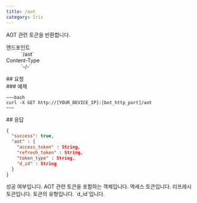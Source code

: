 ```yaml
---
title: /aot
category: Iris
---
```


<Section>
  AOT 관련 토큰을 반환합니다.

  <Dl>
    <Dt>엔드포인트</Dt>
    <Dd>
      <Endpoint method={"GET"}>`/aot`</Endpoint>
    </Dd>
    <Dt>Content-Type</Dt>
    <Dd>
      `-/-`
    </Dd>
  </Dl>
</Section>
<Section>
  ## 요청

  <Section>
    ### 예제

    ~~~bash
    curl -X GET http://[YOUR_DEVICE_IP]:[bot_http_port]/aot
    ~~~
  </Section>
</Section>
<Section>
  ## 응답

  ~~~json
  {
    "success": true,
    "aot" : {
      "access_token" : String,
      "refresh_token" : String,
      "token_type" : String,
      "d_id" : String
    }
  }
  ~~~

  <ParamList>
    <ParamItem param={"success"} type={"boolean"}>
      성공 여부입니다.
    </ParamItem>
    <ParamItem param={"aot"} type={"object"}>
      AOT 관련 토큰을 포함하는 객체입니다.
    </ParamItem>
    <ParamList>
      <ParamItem param={"access_token"} type={"string"}>
        액세스 토큰입니다.
      </ParamItem>
      <ParamItem param={"refresh_token"} type={"string"}>
        리프레시 토큰입니다.
      </ParamItem>
      <ParamItem param={"token_type"} type={"string"}>
        토큰의 유형입니다.
      </ParamItem>
      <ParamItem param={"d_id"} type={"string"}>
        `d_id`입니다.
      </ParamItem>
    </ParamList>
  </ParamList>
</Section>